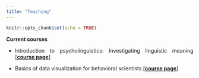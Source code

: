 ```yaml
---
title: "Teaching"
---
```


```r
knitr::opts_chunk$set(echo = TRUE)
```

<style>
body {
  text-align: justify}

h1 {
  text-align: center
}
</style>

**Current courses**

* Introduction to psycholinguistics: Investigating linguistic meaning [[**course page**]](https://vini-macuch-silva.github.io/intro-to-psycholinguistics/)

* Basics of data visualization for behavioral scientists [[**course page**]](https://vini-macuch-silva.github.io/basics-of-data-viz-for-behavioral-scientists/)


